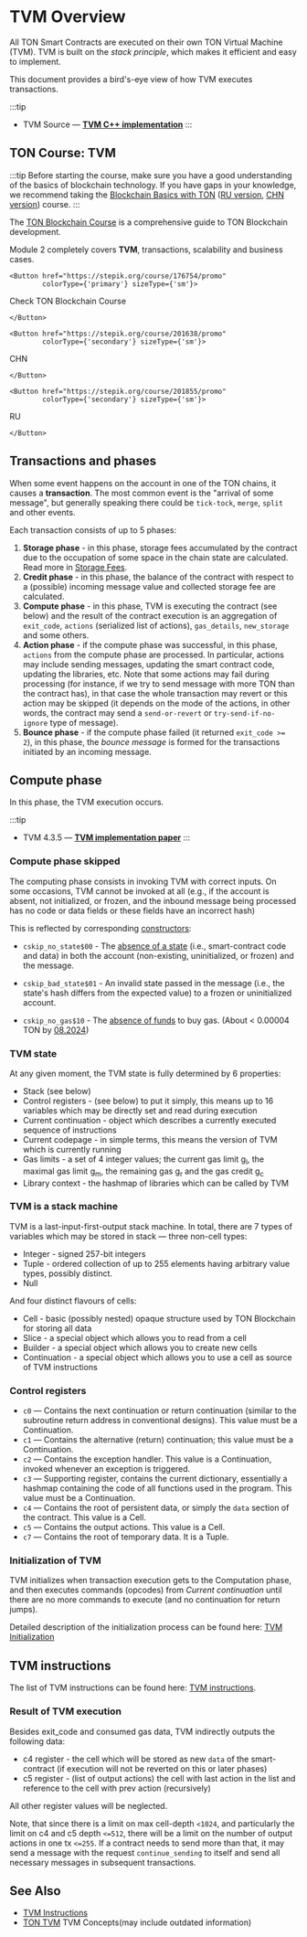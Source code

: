 
# TVM Overview

All TON Smart Contracts are executed on their own TON Virtual Machine (TVM). TVM is built on the _stack principle_, which makes it efficient and easy to implement.

This document provides a bird's-eye view of how TVM executes transactions.

:::tip
* TVM Source — [**TVM C++ implementation**](https://github.com/ton-blockchain/ton/tree/master/crypto/vm)
:::


## TON Course: TVM

:::tip
Before starting the course, make sure you have a good understanding of the basics of blockchain technology. If you have gaps in your knowledge, we recommend taking the [Blockchain Basics with TON](https://stepik.org/course/201294/promo) ([RU version](https://stepik.org/course/202221/), [CHN version](https://stepik.org/course/200976/)) course.
:::

The [TON Blockchain Course](https://stepik.org/course/176754/) is a comprehensive guide to TON Blockchain development.

Module 2 completely covers __TVM__, transactions, scalability and business cases.

````mdx-code-block 
<Button href="https://stepik.org/course/176754/promo" 
        colorType={'primary'} sizeType={'sm'}>
````
Check TON Blockchain Course
````mdx-code-block 
</Button>
````
````mdx-code-block 
<Button href="https://stepik.org/course/201638/promo" 
        colorType={'secondary'} sizeType={'sm'}>
````
CHN
````mdx-code-block 
</Button>
````
````mdx-code-block 
<Button href="https://stepik.org/course/201855/promo" 
        colorType={'secondary'} sizeType={'sm'}>
````
RU
````mdx-code-block 
</Button>
````

## Transactions and phases
When some event happens on the account in one of the TON chains, it causes a **transaction**. The most common event is the "arrival of some message", but generally speaking there could be `tick-tock`, `merge`, `split` and other events.

Each transaction consists of up to 5 phases:
1. **Storage phase** - in this phase, storage fees accumulated by the contract due to the occupation of some space in the chain state are calculated. Read more in [Storage Fees](/develop/smart-contracts/fees#storage-fee).
2. **Credit phase** - in this phase, the balance of the contract with respect to a (possible) incoming message value and collected storage fee are calculated.
3. **Compute phase** - in this phase, TVM is executing the contract (see below) and the result of the contract execution is an aggregation of `exit_code`, `actions` (serialized list of actions), `gas_details`, `new_storage` and some others.
4. **Action phase** - if the compute phase was successful, in this phase, `actions` from the compute phase are processed. In particular, actions may include sending messages, updating the smart contract code, updating the libraries, etc. Note that some actions may fail during processing (for instance, if we try to send message with more TON than the contract has), in that case the whole transaction may revert or this action may be skipped (it depends on the mode of the actions, in other words, the contract may send a `send-or-revert` or  `try-send-if-no-ignore` type of message).
5. **Bounce phase** - if the compute phase failed (it returned `exit_code >= 2`), in this phase, the _bounce message_ is formed for the transactions initiated by an incoming message.

## Compute phase
In this phase, the TVM execution occurs.

:::tip
* TVM 4.3.5 — [**TVM implementation paper**](https://ton.org/tvm.pdf)
:::

### Compute phase skipped

The computing phase consists in invoking TVM with correct inputs. On some occasions, TVM cannot be invoked at all (e.g., if the account is absent, not initialized, or frozen, and the inbound message being processed has no code or data fields or these fields have an incorrect hash)

This is reflected by corresponding [constructors](https://github.com/ton-blockchain/ton/blob/5c392e0f2d946877bb79a09ed35068f7b0bd333a/crypto/block/block.tlb#L314):

- `cskip_no_state$00` - The [absence of a state](https://testnet.tonviewer.com/transaction/7e78394d082882375a5d21affa6397dec60fc5a3ecbea87f401b0e460fb5c80c) (i.e., smart-contract code and data) in both the account (non-existing, uninitialized, or frozen) and the message.

- `cskip_bad_state$01` - An invalid state passed in the message (i.e., the state's hash differs from the expected value) to a frozen or uninitialized account.

- `cskip_no_gas$10` - The [absence of funds](https://testnet.tonviewer.com/transaction/a1612cde7fd66139a7d04b30f38db192bdb743a8b12054feba3c16061a4cb9a6) to buy gas. (About < 0.00004 TON by [08.2024](https://testnet.tonviewer.com/transaction/9789306d7b29318c90477aa3df6599ee4a897031162ad41a24decb87db65402b))

### TVM state
At any given moment, the TVM state is fully determined by 6 properties:
* Stack (see below)
* Control registers - (see below) to put it simply, this means up to 16 variables which may be directly set and read during execution
* Current continuation - object which describes a currently executed sequence of instructions
* Current codepage - in simple terms, this means the version of TVM which is currently running
* Gas limits - a set of 4 integer values; the current gas limit g<sub>l</sub>, the maximal gas limit g<sub>m</sub>, the remaining gas g<sub>r</sub> and the gas credit g<sub>c</sub>
* Library context - the hashmap of libraries which can be called by TVM 

### TVM is a stack machine
TVM is a last-input-first-output stack machine. In total, there are 7 types of variables which may be stored in stack — three non-cell types:
* Integer - signed 257-bit integers
* Tuple - ordered collection of up to 255 elements having arbitrary value types, possibly distinct.
* Null

And four distinct flavours of cells:
* Cell - basic (possibly nested) opaque structure used by TON Blockchain for storing all data
* Slice - a special object which allows you to read from a cell
* Builder - a special object which allows you to create new cells
* Continuation - a special object which allows you to use a cell as source of TVM instructions

### Control registers
* `c0` — Contains the next continuation or return continuation (similar to the subroutine return address in conventional designs). This value must be a Continuation.
* `c1` — Contains the alternative (return) continuation; this value must be a Continuation. 
* `c2` — Contains the exception handler. This value is a Continuation, invoked whenever an exception is triggered.
* `c3` — Supporting register, contains the current dictionary, essentially a hashmap containing the code of all functions used in the program. This value must be a Continuation. 
* `c4` — Contains the root of persistent data, or simply the `data` section of the contract. This value is a Cell.
* `c5` — Contains the output actions. This value is a Cell.
* `c7` — Contains the root of temporary data. It is a Tuple.

### Initialization of TVM

TVM initializes when transaction execution gets to the Computation phase, and then executes commands (opcodes) from _Current continuation_ until there are no more commands to execute (and no continuation for return jumps).

Detailed description of the initialization process can be found here: [TVM Initialization](/learn/tvm-instructions/tvm-initialization.md)

## TVM instructions

The list of TVM instructions can be found here: [TVM instructions](/learn/tvm-instructions/instructions).

### Result of TVM execution
Besides exit_code and consumed gas data, TVM indirectly outputs the following data:
* c4 register - the cell which will be stored as new `data` of the smart-contract (if execution will not be reverted on this or later phases)
* c5 register - (list of output actions) the cell with last action in the list and reference to the cell with prev action (recursively)

All other register values will be neglected.

Note, that since there is a limit on max cell-depth `<1024`, and particularly the limit on c4 and c5 depth `<=512`, there will be a limit on the number of output actions in one tx `<=255`. If a contract needs to send more than that, it may send a message with the request `continue_sending` to itself and send all necessary messages in subsequent transactions.


## See Also

- [TVM Instructions](/learn/tvm-instructions/instructions)
- [TON TVM](https://ton.org/tvm.pdf) TVM Concepts(may include outdated information)